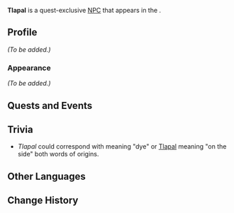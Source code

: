 {{Meta
<!-- Remove this template after adding the missing info -->
|missing_NPC_profile  = yes
<!--
|missing_NPC_idle     = yes
|missing_NPC_dialogue = yes
-->
}}
{{Character Infobox
|type             = Quest NPC
|image            = NPC Tlapal.png
|realname         = <!-- Optional, if different from in-game name -->
|deceased         = <!-- Past (for deceased prior to events of the game) or free response -->
|region           = Natlan
|location         = Natlan
|affiliation      = Children of Echoes
|title            = 

|ancestry         = <!-- Clan/family -->
|father           = 
|mother           = 
|spouse           = 
|sibling          = 
|child            = 
|relative         = 

|voiceEN          = 
|voiceCN          = 
|voiceJP          = 
|voiceKR          = 
}}
'''Tlapal''' is a quest-exclusive [[NPC]] that appears in the {{Quest|Threadlike Whispers}}.
<!--
==Location==
{{subst:#tag:gallery|
NPC Location {{subst:#titleparts:{{subst:PAGENAME}}}}.png{{subst:!}}{{subst:#titleparts:{{subst:PAGENAME}}}}'s location
NPC Location {{subst:#titleparts:{{subst:PAGENAME}}}} Context.png{{subst:!}}Additional context
}}
-->
==Profile==
<!--Detailed story/lore information goes here.-->
''(To be added.)''

===Appearance===
<!--Keep appearance section short and concise. Limit to 2 paragraphs with 3-4 sentences each.-->
''(To be added.)''

==Quests and Events==
{{Quests and Events}}
<!--
==Idle Quotes==
{{Dialogue Start}}
:{{DIcon|Idle}} {{Tx}}
::{{A|VO {{subst:#titleparts:{{subst:PAGENAME}}}} 01.ogg}} "{{Tx}}"
{{Dialogue End}}

==Dialogue==
{{Dialogue Start}}
:'''{{subst:#titleparts:{{subst:PAGENAME}}}}:''' 
:{{DIcon}}
{{Dialogue End}}

==Event Dialogue==
===Event Name===
{{Dialogue Start}}
:'''{{subst:#titleparts:{{subst:PAGENAME}}}}:'''
{{Dialogue End}}
-->
==Trivia ==
*''Tlapal'' could correspond with {{wt|Tlapalli}} meaning "dye" or [https://nahuatl.wired-humanities.org/content/tlapal Tlapal] meaning "on the side" both words of {{w|Nahuatl}} origins.

==Other Languages==
{{Other Languages
|default_hidden = 1
|en       = Tlapal
|zhs      = 特拉帕尔
|zhs_rm   = Tèlāpà'ěr
|zht      = 特拉帕爾
|zht_rm   = Tèlāpà'ěr
|ja       = トラパル
|ja_rm    = Toraparu
|ko       = 틀라팔
|es       = Tlapal
|fr       = Tlapal
|ru       = Тлапал
|th       = Tlapal
|vi       = Tlapal
|de       = Tlapal
|id       = Tlapal
|pt       = Tlapal
|tr       = Tlapal
|it       = Tlapal
}}

==Change History==
{{Change History|5.1}}
<!--
==References==
{{Reflist}}
-->